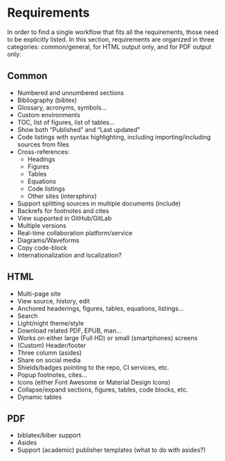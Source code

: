 # Requirements

In order to find a single workflow that fits all the requirements, those need to be explicitly listed.
In this section, requirements are organized in three categories: common/general, for HTML output only, and for PDF
output only:

## Common

- Numbered and unnumbered sections
- Bibliography (bibtex)
- Glossary, acronyms, symbols...
- Custom environments
- TOC, list of figures, list of tables...
- Show both "Published" and "Last updated"
- Code listings with syntax highlighting, including importing/including sources from files
- Cross-references:
  - Headings
  - Figures
  - Tables
  - Equations
  - Code listings
  - Other sites (intersphinx)
- Support splitting sources in multiple documents (include)
- Backrefs for footnotes and cites
- View supported in GitHub/GitLab
- Multiple versions
- Real-time collaboration platform/service
- Diagrams/Waveforms
- Copy code-block
- Internationalization and localization?

## HTML

- Multi-page site
- View source, history, edit
- Anchored headerings, figures, tables, equations, listings...
- Search
- Light/night theme/style
- Download related PDF, EPUB, man...
- Works on either large (Full HD) or small (smartphones) screens
- (Custom) Header/footer
- Three column (asides)
- Share on social media
- Shields/badges pointing to the repo, CI services, etc.
- Popup footnotes, cites...
- Icons (either Font Awesome or Material Design Icons)
- Collapse/expand sections, figures, tables, code blocks, etc.
- Dynamic tables

## PDF

- biblatex/biber support
- Asides
- Support (academic) publisher templates (what to do with asides?)

